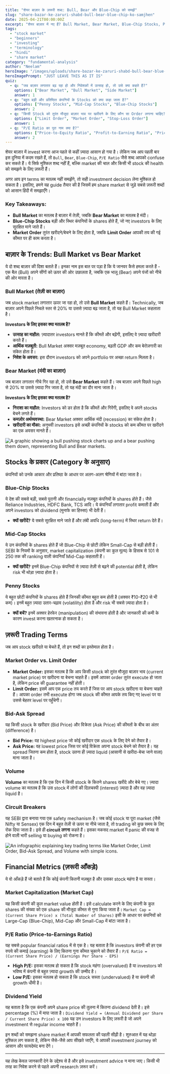 ```yaml
---
title: "शेयर बाज़ार के ज़रूरी शब्द: Bull, Bear और Blue-Chip को समझें"
slug: "share-bazar-ke-zaruri-shabd-bull-bear-blue-chip-ko-samjhen"
date: 2025-04-21T00:00:00Z
excerpt: "शेयर बाज़ार में नए हैं? Bull Market, Bear Market, Blue-Chip Stocks, P/E Ratio जैसे शब्दों का मतलब आसान भाषा में समझें और एक स्मार्ट निवेशक बनें।"
tags:
  - "stock market"
  - "beginners"
  - "investing"
  - "terminology"
  - "hindi"
  - "share market"
category: "fundamental-analysis"
author: "Neelam"
heroImage: "/images/uploads/share-bazar-ke-zaruri-shabd-bull-bear-blue-chip-ko-samjhen/hero-image.jpg"
heroImagePrompt: "JUST LEAVE THIS AS IT IS"
quiz:
  - q: "जब बाज़ार लगातार बढ़ रहा हो और निवेशकों में उत्साह हो, तो उसे क्या कहते हैं?"
    options: ["Bear Market", "Bull Market", "Side Market"]
    answer: 1
  - q: "बहुत बड़ी और प्रतिष्ठित कंपनियों के Stocks को क्या कहा जाता है?"
    options: ["Penny Stocks", "Mid-Cap Stocks", "Blue-Chip Stocks"]
    answer: 2
  - q: "किसी Stock को तुरंत मौजूदा बाज़ार भाव पर खरीदने के लिए कौन सा Order लगाना चाहिए?"
    options: ["Limit Order", "Market Order", "Stop-Loss Order"]
    answer: 1
  - q: "P/E Ratio का पूरा नाम क्या है?"
    options: ["Price-to-Equity Ratio", "Profit-to-Earning Ratio", "Price-to-Earnings Ratio"]
    answer: 2
---
```


शेयर बाज़ार में invest करना आज पहले से कहीं ज़्यादा आसान हो गया है। लेकिन जब आप पहली बार इस दुनिया में कदम रखते हैं, तो `Bull`, `Bear`, `Blue-Chip`, `P/E Ratio` जैसे शब्द आपको confuse कर सकते हैं। ये सिर्फ मुश्किल शब्द नहीं हैं, बल्कि market की चाल और किसी भी stock की health को समझने के लिए ज़रूरी हैं।

अगर आप इन terms का मतलब नहीं समझेंगे, तो सही investment decision लेना मुश्किल हो सकता है। इसलिए, हमने यह guide तैयार की है जिसमें हम share market से जुड़े सबसे ज़रूरी शब्दों को आसान हिंदी में समझाएँगे।

### **Key Takeaways:**
*   **Bull Market** का मतलब है बाज़ार में तेज़ी, जबकि **Bear Market** का मतलब है मंदी।
*   **Blue-Chip Stocks** बड़ी और स्थिर कंपनियों के shares होते हैं, जो नए investors के लिए सुरक्षित माने जाते हैं।
*   **Market Order** तुरंत खरीदने/बेचने के लिए होता है, जबकि **Limit Order** आपकी तय की गई कीमत पर ही काम करता है।

## बाज़ार के Trends: Bull Market vs Bear Market

ये दो शब्द बाज़ार की दिशा बताते हैं। इनका नाम इस बात पर पड़ा है कि ये जानवर कैसे हमला करते हैं - एक बैल (Bull) अपने सींगों को ऊपर की ओर उछालता है, जबकि एक भालू (Bear) अपने पंजों को नीचे की ओर मारता है।

### Bull Market (तेज़ी का बाज़ार)
जब stock market लगातार ऊपर जा रहा हो, तो उसे **Bull Market** कहते हैं। Technically, जब बाज़ार अपने पिछले निचले स्तर से 20% या उससे ज़्यादा बढ़ जाता है, तो यह Bull Market कहलाता है।

**Investors के लिए इसका क्या मतलब है?**
*   **उत्साह का माहौल:** ज़्यादातर investors मानते हैं कि कीमतें और बढ़ेंगी, इसलिए वे ज़्यादा खरीदारी करते हैं।
*   **आर्थिक मज़बूती:** Bull Market अक्सर मज़बूत economy, बढ़ती GDP और कम बेरोज़गारी का संकेत होता है।
*   **निवेश के अवसर:** इस दौरान investors को अपने portfolio पर अच्छा return मिलता है।

### Bear Market (मंदी का बाज़ार)
जब बाज़ार लगातार नीचे गिर रहा हो, तो उसे **Bear Market** कहते हैं। जब बाज़ार अपने पिछले high से 20% या उससे ज़्यादा गिर जाता है, तो यह मंदी का दौर माना जाता है।

**Investors के लिए इसका क्या मतलब है?**
*   **निराशा का माहौल:** Investors को डर होता है कि कीमतें और गिरेंगी, इसलिए वे अपने stocks बेचने लगते हैं।
*   **कमज़ोर अर्थव्यवस्था:** Bear Market अक्सर आर्थिक मंदी (recession) का संकेत होता है।
*   **खरीदारी का मौका:** अनुभवी investors इसे अच्छी कंपनियों के stocks को कम कीमत पर खरीदने का एक अवसर मानते हैं।

![A graphic showing a bull pushing stock charts up and a bear pushing them down, representing Bull and Bear markets.](/images/uploads/share-bazar-ke-zaruri-shabd-bull-bear-blue-chip-ko-samjhen/bull-vs-bear.png)

## Stocks के प्रकार (Category के अनुसार)

कंपनियों को उनके आकार और प्रतिष्ठा के आधार पर अलग-अलग श्रेणियों में बांटा जाता है।

### Blue-Chip Stocks
ये देश की सबसे बड़ी, सबसे पुरानी और financially मज़बूत कंपनियों के shares होते हैं। जैसे Reliance Industries, HDFC Bank, TCS आदि। ये कंपनियाँ लगातार profit कमाती हैं और अपने investors को dividend (मुनाफे का हिस्सा) भी देती हैं।
*   **क्यों खरीदें?** ये सबसे सुरक्षित माने जाते हैं और लंबी अवधि (long-term) में स्थिर return देते हैं।

### Mid-Cap Stocks
ये उन कंपनियों के shares होते हैं जो Blue-Chip से छोटी लेकिन Small-Cap से बड़ी होती हैं। SEBI के नियमों के अनुसार, market capitalization (कंपनी का कुल मूल्य) के हिसाब से 101 से 250 तक की ranking वाली कंपनियाँ Mid-Cap कहलाती हैं।
*   **क्यों खरीदें?** इनमें Blue-Chip कंपनियों से ज़्यादा तेज़ी से बढ़ने की potential होती है, लेकिन risk भी थोड़ा ज़्यादा होता है।

### Penny Stocks
ये बहुत छोटी कंपनियों के shares होते हैं जिनकी कीमत बहुत कम होती है (अक्सर ₹10-₹20 से भी कम)। इनमें बहुत ज़्यादा उतार-चढ़ाव (volatility) होता है और risk भी सबसे ज़्यादा होता है।
*   **क्यों बचें?** इनमें अक्सर हेरफेर (manipulation) की संभावना होती है और जानकारी की कमी के कारण invest करना खतरनाक हो सकता है।

## ज़रूरी Trading Terms

जब आप stock खरीदते या बेचते हैं, तो इन शब्दों का इस्तेमाल होता है।

### Market Order vs. Limit Order
*   **Market Order:** इसका मतलब है कि आप किसी stock को तुरंत मौजूदा बाज़ार भाव (current market price) पर खरीदना या बेचना चाहते हैं। इसमें आपका order तुरंत execute हो जाता है, लेकिन price की guarantee नहीं होती।
*   **Limit Order:** इसमें आप एक price तय करते हैं जिस पर आप stock खरीदना या बेचना चाहते हैं। आपका order तभी execute होगा जब stock की कीमत आपके तय किए गए level पर या उससे बेहतर level पर पहुँचेगी।

### Bid-Ask Spread
यह किसी stock के खरीदार (Bid Price) और विक्रेता (Ask Price) की कीमतों के बीच का अंतर (difference) है।
*   **Bid Price:** वह highest price जो कोई खरीदार एक stock के लिए देने को तैयार है।
*   **Ask Price:** वह lowest price जिस पर कोई विक्रेता अपना stock बेचने को तैयार है।
यह spread जितना कम होता है, stock उतना ही ज़्यादा liquid (आसानी से खरीदा-बेचा जाने वाला) माना जाता है।

### Volume
**Volume** का मतलब है कि एक दिन में किसी stock के कितने shares खरीदे और बेचे गए। ज़्यादा volume का मतलब है कि उस stock में लोगों की दिलचस्पी (interest) ज़्यादा है और वह ज़्यादा liquid है।

### Circuit Breakers
यह SEBI द्वारा बनाया गया एक safety mechanism है। जब कोई stock या पूरा market (जैसे Nifty या Sensex) एक दिन में बहुत तेज़ी से ऊपर या नीचे जाता है, तो trading को कुछ समय के लिए रोक दिया जाता है। इसे ही **circuit लगना** कहते हैं। इसका मकसद market में panic की वजह से होने वाली भारी selling या buying को रोकना है।

![An infographic explaining key trading terms like Market Order, Limit Order, Bid-Ask Spread, and Volume with simple icons.](/images/uploads/share-bazar-ke-zaruri-shabd-bull-bear-blue-chip-ko-samjhen/trading-terms.png)

## Financial Metrics (ज़रूरी आँकड़े)

ये वो आँकड़े हैं जो बताते हैं कि कोई कंपनी कितनी मज़बूत है और उसका stock महंगा है या सस्ता।

### Market Capitalization (Market Cap)
यह किसी कंपनी की कुल market value होती है। इसे calculate करने के लिए कंपनी के कुल shares की संख्या को एक share की मौजूदा कीमत से गुणा किया जाता है।
`Market Cap = (Current Share Price) x (Total Number of Shares)`
इसी के आधार पर कंपनियों को Large-Cap (Blue-Chip), Mid-Cap और Small-Cap में बांटा जाता है।

### P/E Ratio (Price-to-Earnings Ratio)
यह सबसे popular financial ratios में से एक है। यह बताता है कि investors कंपनी की हर एक रुपये की कमाई (earning) के लिए कितना गुना कीमत चुकाने को तैयार हैं।
`P/E Ratio = (Current Share Price) / (Earnings Per Share - EPS)`
*   **High P/E:** इसका मतलब हो सकता है कि stock महंगा (overvalued) है या investors को भविष्य में कंपनी से बहुत ज़्यादा growth की उम्मीद है।
*   **Low P/E:** इसका मतलब हो सकता है कि stock सस्ता (undervalued) है या कंपनी की growth धीमी है।

### Dividend Yield
यह बताता है कि एक कंपनी अपने share price की तुलना में कितना dividend देती है। इसे percentage (%) में मापा जाता है।
`Dividend Yield = (Annual Dividend per Share / Current Share Price) x 100`
यह उन investors के लिए ज़रूरी है जो अपने investment से regular income चाहते हैं।

इन शब्दों को समझना share market में आपकी सफलता की पहली सीढ़ी है। शुरुआत में यह थोड़ा मुश्किल लग सकता है, लेकिन जैसे-जैसे आप सीखते जाएँगे, ये आपकी investment journey को आसान और फायदेमंद बना देंगे।

---
यह लेख केवल जानकारी देने के उद्देश्य से है और इसे investment advice न माना जाए। किसी भी तरह का निवेश करने से पहले अपनी research ज़रूर करें।